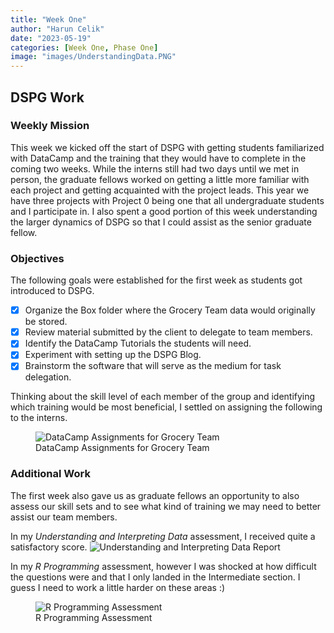 ```yaml
---
title: "Week One"
author: "Harun Celik"
date: "2023-05-19"
categories: [Week One, Phase One]
image: "images/UnderstandingData.PNG"
---
```


## DSPG Work

### Weekly Mission

This week we kicked off the start of DSPG with getting students familiarized with DataCamp and the training that they would have to complete in the coming two weeks. While the interns still had two days until we met in person, the graduate fellows worked on getting a little more familiar with each project and getting acquainted with the project leads. This year we have three projects with Project 0 being one that all undergraduate students and I participate in. I also spent a good portion of this week understanding the larger dynamics of DSPG so that I could assist as the senior graduate fellow.

### Objectives

The following goals were established for the first week as students got introduced to DSPG.

-   [x] Organize the Box folder where the Grocery Team data would originally be stored.
-   [x] Review material submitted by the client to delegate to team members.
-   [x] Identify the DataCamp Tutorials the students will need.
-   [x] Experiment with setting up the DSPG Blog.
-   [x] Brainstorm the software that will serve as the medium for task delegation.

Thinking about the skill level of each member of the group and identifying which training would be most beneficial, I settled on assigning the following to the interns.

![DataCamp Assignments for Grocery Team](images/DataCamp_Assignments.PNG)

### Additional Work

The first week also gave us as graduate fellows an opportunity to also assess our skill sets and to see what kind of training we may need to better assist our team members.

In my *Understanding and Interpreting Data* assessment, I received quite a satisfactory score. ![Understanding and Interpreting Data Report](images/UnderstandingData.PNG)

In my *R Programming* assessment, however I was shocked at how difficult the questions were and that I only landed in the Intermediate section. I guess I need to work a little harder on these areas :)

![R Programming Assessment](images/RProgramming.PNG)
